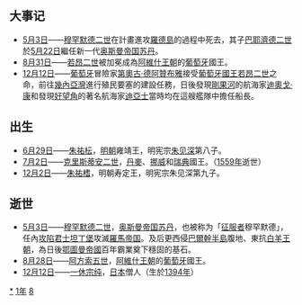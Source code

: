 {{yearTOC|1481|明'''[[成化|成化]]十七年'''；越南'''[[洪德|洪德]]十二年'''；日本'''[[文明_(後土御門天皇)|文明]]十三年'''}}
== 大事记 ==
*[[5月3日|5月3日]]——[[穆罕默德二世_(奥斯曼帝国)|穆罕默德二世]]在計畫進攻[[羅德島|羅德島]]的過程中死去，其子[[巴耶濟德二世|巴耶濟德二世]]於[[5月22日|5月22日]]繼任新一代[[奥斯曼帝国苏丹列表|奥斯曼帝国苏丹]]。
*[[8月31日|8月31日]]——[[若昂二世|若昂二世]]被加冕成為[[阿維什王朝|阿維什王朝]]的[[葡萄牙|葡萄牙]]國王。
*[[12月12日|12月12日]]——[[葡萄牙|葡萄牙]]冒險家[[第奧古·德阿贊布雅|第奧古·德阿贊布雅]]接受[[葡萄牙君主列表|葡萄牙國王]][[若昂二世|若昂二世]]之命，前往[[幾內亞灣|幾內亞灣]]進行殖民要塞的建設任務，日後發現[[剛果河|剛果河]]的航海家[[迪奧戈·康|迪奧戈·康]]和發現[[好望角|好望角]]的著名航海家[[巴爾托洛梅烏·迪亞士|迪亞士]]當時均在這艘艦隊中擔任船長。

== 出生 ==
* [[6月29日|6月29日]]——[[朱祐枟|朱祐枟]]，[[明朝|明朝]]雍靖王，明宪宗[[明宪宗|朱见深]]第八子。
* [[7月2日|7月2日]]——[[克里斯蒂安二世|克里斯蒂安二世]]，[[丹麥|丹麥]]、[[挪威|挪威]]和[[瑞典|瑞典]]國王。（[[1559年|1559年]]逝世）
* [[12月2日|12月2日]]——[[朱祐榰|朱祐榰]]，明朝寿定王，明宪宗朱见深第九子。

== 逝世 ==
{{Wikisource year mention}}
*[[5月3日|5月3日]]——[[穆罕默德二世_(奥斯曼帝国)|穆罕默德二世]]，[[奥斯曼帝国|奥斯曼帝国]][[苏丹_(称谓)|苏丹]]，也被称为「[[法提赫|征服者]]穆罕默德」，任內[[君士坦丁堡的陷落|攻陷君士坦丁堡]]攻滅[[羅馬帝国|羅馬帝国]]。及后更西侵[[巴爾幹半島|巴爾幹半島]]腹地、東抗[[白羊王朝|白羊王朝]]，為日後[[鄂圖曼帝國|鄂圖曼帝國]]百年霸業奠下穩固的基石。
*[[8月28日|8月28日]]——[[阿方索五世_(葡萄牙)|阿方索五世]]，[[阿維什王朝|阿維什王朝]]的[[葡萄牙|葡萄牙]]國王。
*[[12月12日|12月12日]]——[[一休|一休宗纯]]，[[日本|日本]]僧人（生於[[1394年|1394年]]）

[[Category:1481年|*]]
[[Category:1480年代|1年]]
[[Category:15世纪各年|8]]